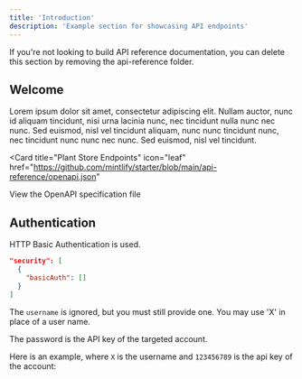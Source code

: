 ```yaml
---
title: 'Introduction'
description: 'Example section for showcasing API endpoints'
---
```


<Note>
  If you're not looking to build API reference documentation, you can delete
  this section by removing the api-reference folder.
</Note>

## Welcome

Lorem ipsum dolor sit amet, consectetur adipiscing elit. Nullam auctor, nunc id aliquam tincidunt, nisi urna lacinia nunc, nec tincidunt nulla nunc nec nunc. Sed euismod, nisl vel tincidunt aliquam, nunc nunc tincidunt nunc, nec tincidunt nunc nunc nec nunc. Sed euismod, nisl vel tincidunt.

<Card
  title="Plant Store Endpoints"
  icon="leaf"
  href="https://github.com/mintlify/starter/blob/main/api-reference/openapi.json"
>
  View the OpenAPI specification file
</Card>

## Authentication

HTTP Basic Authentication is used.

```json
"security": [
  {
    "basicAuth": []
  }
]
```

The `username` is ignored, but you must still provide one. You may use 'X' in place of a user name.

The password is the API key of the targeted account.

Here is an example, where `X` is the username and `123456789` is the api key of the account:

